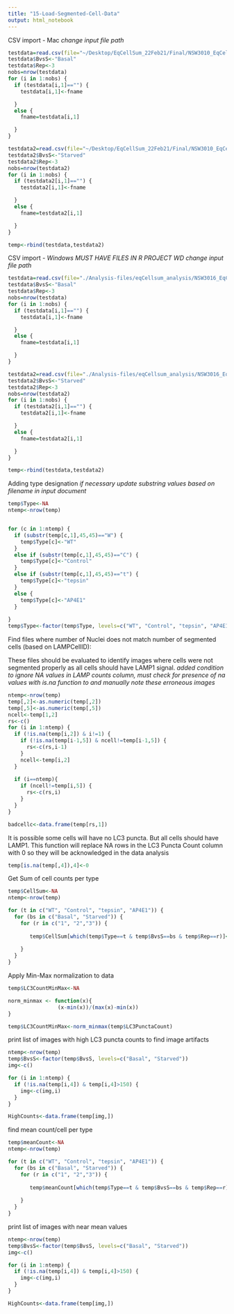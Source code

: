 ```yaml
---
title: "15-Load-Segmented-Cell-Data"
output: html_notebook
---
```


CSV import - Mac
*change input file path*
```r
testdata=read.csv(file="~/Desktop/EqCellSum_22Feb21/Final/NSW3010_EqCellSum_Basal_count_18Mar21.csv",header=TRUE)
testdata$BvsS<-"Basal"
testdata$Rep<-3
nobs=nrow(testdata)
for (i in 1:nobs) {
  if (testdata[i,1]=="") {
    testdata[i,1]<-fname

  } 
  else {
    fname=testdata[i,1]

  }
}

testdata2=read.csv(file="~/Desktop/EqCellSum_22Feb21/Final/NSW3010_EqCellSum_Starved_count_18Mar21.csv",header=TRUE)
testdata2$BvsS<-"Starved"
testdata2$Rep<-3
nobs=nrow(testdata2)
for (i in 1:nobs) {
  if (testdata2[i,1]=="") {
    testdata2[i,1]<-fname

  } 
  else {
    fname=testdata2[i,1]

  }
}

temp<-rbind(testdata,testdata2)
```

CSV import - *Windows*
*MUST HAVE FILES IN R PROJECT WD* 
*change input file path*
```r
testdata=read.csv(file="./Analysis-files/eqCellsum_analysis/NSW3016_EqCellSum_Basal_count_22Feb21.csv",header=TRUE)
testdata$BvsS<-"Basal"
testdata$Rep<-3
nobs=nrow(testdata)
for (i in 1:nobs) {
  if (testdata[i,1]=="") {
    testdata[i,1]<-fname

  } 
  else {
    fname=testdata[i,1]

  }
}

testdata2=read.csv(file="./Analysis-files/eqCellsum_analysis/NSW3016_EqCellSum_Starved_count_23Feb21.csv",header=TRUE)
testdata2$BvsS<-"Starved"
testdata2$Rep<-3
nobs=nrow(testdata2)
for (i in 1:nobs) {
  if (testdata2[i,1]=="") {
    testdata2[i,1]<-fname

  } 
  else {
    fname=testdata2[i,1]

  }
}

temp<-rbind(testdata,testdata2)
```


Adding type designation
*if necessary update substring values based on filename in input document*
```r
temp$Type<-NA
ntemp<-nrow(temp)


for (c in 1:ntemp) {
  if (substr(temp[c,1],45,45)=="W") {
    temp$Type[c]<-"WT"
  }
  else if (substr(temp[c,1],45,45)=="C") {
    temp$Type[c]<-"Control"
  }
  else if (substr(temp[c,1],45,45)=="t") {
    temp$Type[c]<-"tepsin"
  }
  else {
    temp$Type[c]<-"AP4E1"
  }
  
}
temp$Type<-factor(temp$Type, levels=c("WT", "Control", "tepsin", "AP4E1"))
```

Find files where number of Nuclei does not match number of segmented cells (based on LAMPCellID):

These files should be evaluated to identify images where cells were not segmented properly as all cells should have LAMP1 signal. 
*added condition to ignore NA values in LAMP counts column, must check for presence of na values with is.na function to and manually note these erroneous images*
```r
ntemp<-nrow(temp)
temp[,2]<-as.numeric(temp[,2])
temp[,5]<-as.numeric(temp[,5])
ncell<-temp[1,2]
rs<-c()
for (i in 1:ntemp) {
  if (!is.na(temp[i,2]) & i!=1) {
    if (!is.na(temp[i-1,5]) & ncell!=temp[i-1,5]) {
      rs<-c(rs,i-1)
    }
    ncell<-temp[i,2]
  }
  
  if (i==ntemp){
    if (ncell!=temp[i,5]) {
      rs<-c(rs,i)
    }
  }
}

badcellc<-data.frame(temp[rs,1])
```

It is possible some cells will have no LC3 puncta. But all cells should have LAMP1. This function will replace NA rows in the LC3 Puncta Count column with 0 so they will be acknowledged in the data analysis
```r
temp[is.na(temp[,4]),4]<-0
```

Get Sum of cell counts per type
```r
temp$CellSum<-NA
ntemp<-nrow(temp)

for (t in c("WT", "Control", "tepsin", "AP4E1")) {
  for (bs in c("Basal", "Starved")) {
    for (r in c("1", "2","3")) {
      
       temp$CellSum[which(temp$Type==t & temp$BvsS==bs & temp$Rep==r)]<-sum(temp$NucleiCount[which(temp$Type==t & temp$BvsS==bs &temp$Rep==r)],na.rm = TRUE)
   
    }
  }
}
```

Apply Min-Max normalization to data
```r
temp$LC3CountMinMax<-NA

norm_minmax <- function(x){
                (x-min(x))/(max(x)-min(x))
}

temp$LC3CountMinMax<-norm_minmax(temp$LC3PunctaCount)

```

print list of images with high LC3 puncta counts to find image artifacts
```r

ntemp<-nrow(temp)
temp$BvsS<-factor(temp$BvsS, levels=c("Basal", "Starved"))
img<-c()

for (i in 1:ntemp) {
  if (!is.na(temp[i,4]) & temp[i,4]>150) {
    img<-c(img,i)
  }
}

HighCounts<-data.frame(temp[img,])

```

find mean count/cell per type
```r
temp$meanCount<-NA
ntemp<-nrow(temp)

for (t in c("WT", "Control", "tepsin", "AP4E1")) {
  for (bs in c("Basal", "Starved")) {
    for (r in c("1", "2","3")) {
      
       temp$meanCount[which(temp$Type==t & temp$BvsS==bs & temp$Rep==r)]<-mean(temp$LC3PunctaCount[which(temp$Type==t & temp$BvsS==bs &temp$Rep==r)],na.rm = TRUE)
   
    }
  }
}
```

print list of images with near mean values
```r

ntemp<-nrow(temp)
temp$BvsS<-factor(temp$BvsS, levels=c("Basal", "Starved"))
img<-c()

for (i in 1:ntemp) {
  if (!is.na(temp[i,4]) & temp[i,4]>150) {
    img<-c(img,i)
  }
}

HighCounts<-data.frame(temp[img,])

```
